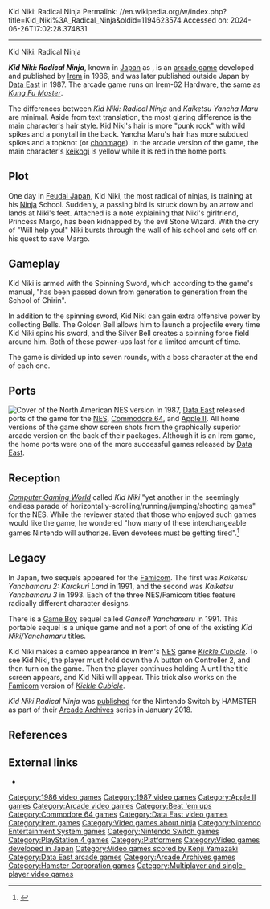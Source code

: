 Kid Niki: Radical Ninja
Permalink: //en.wikipedia.org/w/index.php?title=Kid_Niki%3A_Radical_Ninja&oldid=1194623574
Accessed on: 2024-06-26T17:02:28.374831



------
Kid Niki: Radical Ninja
{{more citations needed|date=August 2017}}
{{Infobox video game
|title = Kid Niki: Radical Ninja
|image = KaiketsuYanchamaru arcadeflyer.png
|caption = Japanese arcade flyer
|developer = [[Irem]]<br>TOSE (NES)
|publisher = [[Irem]]<br>[[Data East]]
|designer = 
|composer = Kouji Murata<br>Kenji Yamazaki
|engine =
|released = '''Arcade'''<br>{{vgrelease|JP|December 1986}}'''NES'''<br>{{vgrelease|JP|October 2, 1987|NA|November 1987}}
|genre = [[Platform game|Platform]]
|modes = [[Single-player]], [[multiplayer]]
|platforms = [[Arcade game|Arcade]], [[Nintendo Entertainment System|NES]], [[Commodore 64]], [[Apple II]]
}}

'''''Kid Niki: Radical Ninja''''', known in [[Japan]] as {{nihongo|'''''Kaiketsu Yanchamaru'''''|快傑ヤンチャ丸||lit. "The Wonderful Yanchamaru"}}, is an [[arcade game]] developed and published by [[Irem]] in 1986, and was later published outside Japan by [[Data East]] in 1987. The arcade game runs on Irem-62 Hardware, the same as ''[[Kung-Fu Master (video game)|Kung Fu Master]]''.

The differences between ''Kid Niki: Radical Ninja'' and ''Kaiketsu Yancha Maru'' are minimal. Aside from text translation, the most glaring difference is the main character's hair style. Kid Niki's hair is more "punk rock" with wild spikes and a ponytail in the back. Yancha Maru's hair has more subdued spikes and a topknot (or [[chonmage]]). In the arcade version of the game, the main character's [[keikogi]] is yellow while it is red in the home ports.

==Plot==
One day in [[Feudal Japan]], Kid Niki, the most radical of ninjas, is training at his [[Ninja]] School. Suddenly, a passing bird is struck down by an arrow and lands at Niki's feet. Attached is a note explaining that Niki's girlfriend, Princess Margo, has been kidnapped by the evil Stone Wizard. With the cry of "Will help you!" Niki bursts through the wall of his school and sets off on his quest to save Margo.

==Gameplay==
Kid Niki is armed with the Spinning Sword, which according to the game's manual, "has been passed down from generation to generation from the School of Chirin".

In addition to the spinning sword, Kid Niki can gain extra offensive power by collecting Bells. The Golden Bell allows him to launch a projectile every time Kid Niki spins his sword, and the Silver Bell creates a spinning force field around him. Both of these power-ups last for a limited amount of time.

The game is divided up into seven rounds, with a boss character at the end of each one.

==Ports==
[[File:Kid Niki - Radical Ninja Coverart.png|thumb|Cover of the North American NES version]]
In 1987, [[Data East]] released ports of the game for the [[Nintendo Entertainment System|NES]], [[Commodore 64]], and [[Apple II]]. All home versions of the game show screen shots from the graphically superior arcade version on the back of their packages. Although it is an Irem game, the home ports were one of the more successful games released by [[Data East]].

==Reception==
''[[Computer Gaming World]]'' called ''Kid Niki'' "yet another in the seemingly endless parade of horizontally-scrolling/running/jumping/shooting games" for the NES. While the reviewer stated that those who enjoyed such games would like the game, he wondered "how many of these interchangeable games Nintendo will authorize. Even devotees must be getting tired".<ref name="cgw198809">{{cite magazine | title=Video Gaming World | magazine=[[Computer Gaming World]] | issue=51 | date=September 1988 | url=http://www.cgwmuseum.org/galleries/index.php?year=1988&pub=2&id=51 | accessdate=24 April 2016 | last1=Worley | first1=Joyce | last2=Katz | first2=Arnie | last3=Kunkel | first3=Bill | pages=52}}</ref>

==Legacy==
In Japan, two sequels appeared for the [[Nintendo Entertainment System|Famicom]]. The first was ''Kaiketsu Yanchamaru 2: Karakuri Land'' in 1991, and the second was ''Kaiketsu Yanchamaru 3'' in 1993. Each of the three NES/Famicom titles feature radically different character designs.

There is a [[Game Boy]] sequel called ''Ganso!! Yanchamaru'' in 1991. This portable sequel is a unique game and not a port of one of the existing ''Kid Niki/Yanchamaru'' titles.

Kid Niki makes a cameo appearance in Irem's [[Nintendo Entertainment System|NES]] game ''[[Kickle Cubicle]]''. To see Kid Niki, the player must hold down the A button on Controller 2, and then turn on the game. Then the player continues holding A until the title screen appears, and Kid Niki will appear. This trick also works on the [[Nintendo Entertainment System|Famicom]] version of ''[[Kickle Cubicle]]''.

''Kid Niki Radical Ninja'' was [http://www.hamster.co.jp/american_hamster/arcadearchives/switch/knr_ninja.htm published] for the Nintendo Switch by HAMSTER as part of their [http://www.hamster.co.jp/american_hamster/arcadearchives/switch/index.htm Arcade Archives] series in January 2018.

==References==
{{reflist}}

==External links==
* {{Mobygames|id=/kid-niki-radical-ninja|name=''Kid Niki: Radical Ninja''}}

{{Irem}}

[[Category:1986 video games]]
[[Category:1987 video games]]
[[Category:Apple II games]]
[[Category:Arcade video games]]
[[Category:Beat 'em ups]]
[[Category:Commodore 64 games]]
[[Category:Data East video games]]
[[Category:Irem games]]
[[Category:Video games about ninja]]
[[Category:Nintendo Entertainment System games]]
[[Category:Nintendo Switch games]]
[[Category:PlayStation 4 games]]
[[Category:Platformers]]
[[Category:Video games developed in Japan]]
[[Category:Video games scored by Kenji Yamazaki]]
[[Category:Data East arcade games]]
[[Category:Arcade Archives games]]
[[Category:Hamster Corporation games]]
[[Category:Multiplayer and single-player video games]]